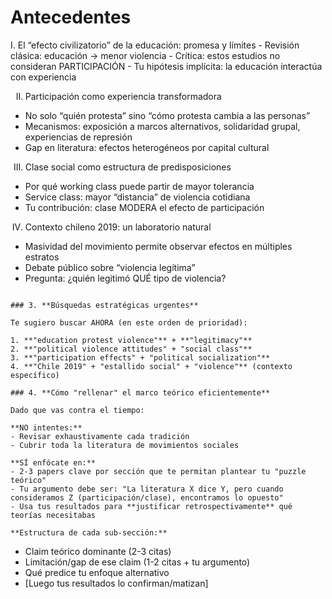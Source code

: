# Antecedentes

I. El "efecto civilizatorio" de la educación: promesa y límites
   - Revisión clásica: educación → menor violencia
   - Crítica: estos estudios no consideran PARTICIPACIÓN
   - Tu hipótesis implícita: la educación interactúa con experiencia

II. Participación como experiencia transformadora
   - No solo "quién protesta" sino "cómo protesta cambia a las personas"
   - Mecanismos: exposición a marcos alternativos, solidaridad grupal, 
     experiencias de represión
   - Gap en literatura: efectos heterogéneos por capital cultural

III. Clase social como estructura de predisposiciones
   - Por qué working class puede partir de mayor tolerancia
   - Service class: mayor "distancia" de violencia cotidiana
   - Tu contribución: clase MODERA el efecto de participación

IV. Contexto chileno 2019: un laboratorio natural
   - Masividad del movimiento permite observar efectos en múltiples estratos
   - Debate público sobre "violencia legítima"
   - Pregunta: ¿quién legitimó QUÉ tipo de violencia?
```

### 3. **Búsquedas estratégicas urgentes**

Te sugiero buscar AHORA (en este orden de prioridad):

1. **"education protest violence"** + **"legitimacy"**
2. **"political violence attitudes" + "social class"**  
3. **"participation effects" + "political socialization"**
4. **"Chile 2019" + "estallido social" + "violence"** (contexto específico)

### 4. **Cómo "rellenar" el marco teórico eficientemente**

Dado que vas contra el tiempo:

**NO intentes:**
- Revisar exhaustivamente cada tradición
- Cubrir toda la literatura de movimientos sociales

**SÍ enfócate en:**
- 2-3 papers clave por sección que te permitan plantear tu "puzzle teórico"
- Tu argumento debe ser: "La literatura X dice Y, pero cuando consideramos Z (participación/clase), encontramos lo opuesto"
- Usa tus resultados para **justificar retrospectivamente** qué teorías necesitabas

**Estructura de cada sub-sección:**
```
- Claim teórico dominante (2-3 citas)
- Limitación/gap de ese claim (1-2 citas + tu argumento)
- Qué predice tu enfoque alternativo
- [Luego tus resultados lo confirman/matizan]